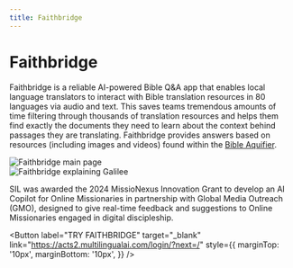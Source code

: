 ```yaml
---
title: Faithbridge
---
```


# Faithbridge

Faithbridge is a reliable AI-powered Bible Q&A app that enables local language translators to interact 
with Bible translation resources in 80 languages via audio and text. This saves teams tremendous amounts of time filtering 
through thousands of translation resources and helps them find exactly the documents they need 
to learn about the context behind passages they are translating. Faithbridge provides answers based on resources 
(including images and videos) found within the <a href="http://aquifer.bible" target="_blank">Bible Aquifier</a>.

<div style={{ display: 'flex', justifyContent: 'center', alignItems: 'center' }}>
  <img src="/img/faithbridge_prompt.png" alt="Faithbridge main page" style={{ width: '80%', marginBottom: '40px'}} />
</div>

<div style={{ display: 'flex', justifyContent: 'center', alignItems: 'center' }}>
  <img src="/img/faithbridge_galilee.png" alt="Faithbridge explaining Galilee" style={{ width: '80%', marginBottom: '40px'}} />
</div>


SIL was awarded the 2024 MissioNexus Innovation Grant to develop an AI Copilot 
for Online Missionaries in partnership with Global Media Outreach (GMO), designed 
to give real-time feedback and suggestions to Online Missionaries engaged in digital discipleship.

<Button 
  label="TRY FAITHBRIDGE" 
  target="_blank" 
  link="https://acts2.multilingualai.com/login/?next=/" 
  style={{ 
    marginTop: '10px',
    marginBottom: '10px', 
    }}
/>